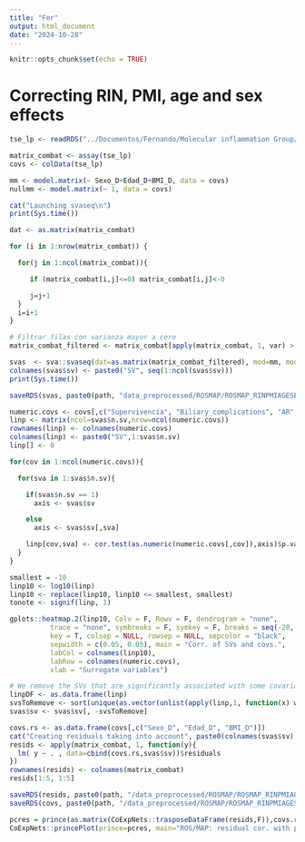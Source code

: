 ```yaml
---
title: "Fer"
output: html_document
date: "2024-10-28"
---
```


```r
knitr::opts_chunk$set(echo = TRUE)
```

# Correcting RIN, PMI, age and sex effects

```r
tse_lp <- readRDS("../Documentos/Fernando/Molecular inflammation Group/metagenomic_transplant/RDSs/tse_lp.RDS")

matrix_combat <- assay(tse_lp)
covs <- colData(tse_lp)
```

```r
mm <- model.matrix(~ Sexo_D+Edad_D+BMI_D, data = covs)
nullmm <- model.matrix(~ 1, data = covs)

cat("Launching svaseq\n")
print(Sys.time())

dat <- as.matrix(matrix_combat)

for (i in 1:nrow(matrix_combat)) {

  for(j in 1:ncol(matrix_combat)){

     if (matrix_combat[i,j]<=0) matrix_combat[i,j]<-0

     j=j+1
  }
  i=i+1
}

# Filtrar filas con varianza mayor a cero
matrix_combat_filtered <- matrix_combat[apply(matrix_combat, 1, var) > 0, ]

svas  <- sva::svaseq(dat=as.matrix(matrix_combat_filtered), mod=mm, mod0=nullmm)
colnames(svas$sv) <- paste0("SV", seq(1:ncol(svas$sv)))
print(Sys.time())
```


```r
saveRDS(svas, paste0(path, "data_preprocessed/ROSMAP/ROSMAP_RINPMIAGESEX_svas.rds"))
```


```r
numeric.covs <- covs[,c("Supervivencia", "Biliary_complications", "AR", "AHT")]
linp <- matrix(ncol=svas$n.sv,nrow=ncol(numeric.covs))
rownames(linp) <- colnames(numeric.covs)
colnames(linp) <- paste0("SV",1:svas$n.sv)
linp[] <- 0

for(cov in 1:ncol(numeric.covs)){

  for(sva in 1:svas$n.sv){

    if(svas$n.sv == 1)
      axis <- svas$sv

    else
      axis <- svas$sv[,sva]

    linp[cov,sva] <- cor.test(as.numeric(numeric.covs[,cov]),axis)$p.value
  }
}

smallest = -10
linp10 <- log10(linp)
linp10 <- replace(linp10, linp10 <= smallest, smallest)
tonote <- signif(linp, 1)

gplots::heatmap.2(linp10, Colv = F, Rowv = F, dendrogram = "none",
          trace = "none", symbreaks = F, symkey = F, breaks = seq(-20, 0, length.out = 100),
          key = T, colsep = NULL, rowsep = NULL, sepcolor = "black",
          sepwidth = c(0.05, 0.05), main = "Corr. of SVs and covs.",
          labCol = colnames(linp10),
          labRow = colnames(numeric.covs),
          xlab = "Surrogate variables")
```

```r
# We remove the SVs that are significantly associated with some covariate of interest.
linpDF <- as.data.frame(linp)
svsToRemove <- sort(unique(as.vector(unlist(apply(linp,1, function(x) which(x<0.05))))))
svas$sv <- svas$sv[, -svsToRemove]
```


```r
covs.rs <- as.data.frame(covs[,c("Sexo_D", "Edad_D", "BMI_D")])
cat("Creating residuals taking into account", paste0(colnames(svas$sv), collapse=", "), "\n")
resids <- apply(matrix_combat, 1, function(y){
  lm( y ~ . , data=cbind(covs.rs,svas$sv))$residuals
})
rownames(resids) <- colnames(matrix_combat)
resids[1:5, 1:5]
```

```r
saveRDS(resids, paste0(path, "/data_preprocessed/ROSMAP/ROSMAP_RINPMIAGESEX_resids.rds"))
saveRDS(covs, paste0(path, "/data_preprocessed/ROSMAP/ROSMAP_RINPMIAGESEX_covs.rds"))
```


```r
pcres = prince(as.matrix(CoExpNets::trasposeDataFrame(resids,F)),covs.rs,top=20)
CoExpNets::princePlot(prince=pcres, main="ROS/MAP: residual cor. with pmi, rin, age_death and msex")
```